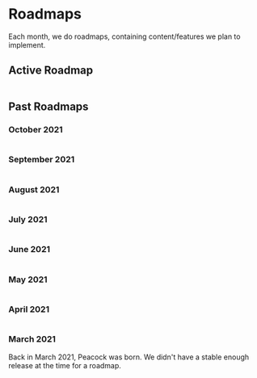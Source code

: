 
# Roadmaps

Each month, we do roadmaps, containing content/features we plan to implement.

## Active Roadmap

<Image img={November2021Roadmap} />

## Past Roadmaps

### October 2021

<Image img={October2021Roadmap} />

### September 2021

<Image img={September2021Roadmap} />

### August 2021

<Image img={August2021Roadmap} />

### July 2021

<Image img={July2021Roadmap} />

### June 2021

<Image img={June2021Roadmap} />

### May 2021

<Image img={May2021Roadmap} />

### April 2021

<Image img={April2021Roadmap} />

### March 2021

Back in March 2021, Peacock was born.
We didn't have a stable enough release at the time for a roadmap.

